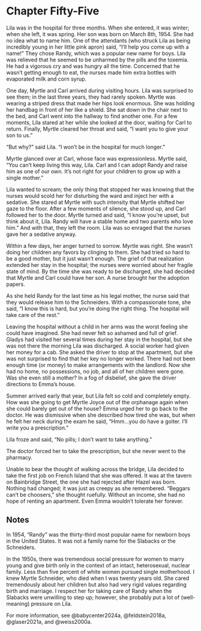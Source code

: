 # Chapter Fifty-Five

Lila was in the hospital for three months. When she entered, it was winter; when she left, it was spring. Her son was born on March 8th, 1954. She had no idea what to name him. One of the attendants (who struck Lila as being incredibly young in her little pink apron) said, "I'll help you come up with a name!" They chose Randy, which was a popular new name for boys. Lila was relieved that he seemed to be unharmed by the pills and the toxemia. He had a vigorous cry and was hungry all the time. Concerned that he wasn't getting enough to eat, the nurses made him extra bottles with evaporated milk and corn syrup.  

One day, Myrtle and Carl arrived during visiting hours. Lila was surprised to see them; in the last three years, they had rarely spoken. Myrtle was wearing a striped dress that made her hips look enormous. She was holding her handbag in front of her like a shield. She sat down in the chair next to the bed, and Carl went into the hallway to find another one. For a few moments, Lila stared at her while she looked at the door, waiting for Carl to return. Finally, Myrtle cleared her throat and said, "I want you to give your son to us."  

"But why?" said Lila. "I won't be in the hospital for much longer."  

Myrtle glanced over at Carl, whose face was expressionless. Myrtle said, "You can't keep living this way, Lila. Carl and I can adopt Randy and raise him as one of our own. It's not right for your children to grow up with a single mother."  

Lila wanted to scream; the only thing that stopped her was knowing that the nurses would scold her for disturbing the ward and inject her with a sedative. She stared at Myrtle with such intensity that Myrtle shifted her gaze to the floor. After a few moments of silence, she stood up, and Carl followed her to the door. Myrtle turned and said, "I know you're upset, but think about it, Lila. Randy will have a stable home and two parents who love him." And with that, they left the room. Lila was so enraged that the nurses gave her a sedative anyway.  

Within a few days, her anger turned to sorrow. Myrtle was right. She wasn't doing her children any favors by clinging to them. She had tried so hard to be a good mother, but it just wasn't enough. The grief of that realization extended her stay in the hospital; the nurses were worried about her fragile state of mind. By the time she was ready to be discharged, she had decided that Myrtle and Carl could have her son. A nurse brought her the adoption papers.  

As she held Randy for the last time as his legal mother, the nurse said that they would release him to the Schneiders. With a compassionate tone, she said, "I know this is hard, but you're doing the right thing. The hospital will take care of the rest."  

Leaving the hospital without a child in her arms was the worst feeling she could have imagined. She had never felt so ashamed and full of grief. Gladys had visited her several times during her stay in the hospital, but she was not there the morning Lila was discharged. A social worker had given her money for a cab. She asked the driver to stop at the apartment, but she was not surprised to find that her key no longer worked. There had not been enough time (or money) to make arrangements with the landlord. Now she had no home, no possessions, no job, and all of her children were gone. Was she even still a mother? In a fog of disbelief, she gave the driver directions to Emma's house.  

Summer arrived early that year, but Lila felt so cold and completely empty. How was she going to get Myrtle Joyce out of the orphanage again when she could barely get out of the house? Emma urged her to go back to the doctor. He was dismissive when she described how tired she was, but when he felt her neck during the exam he said, "Hmm&hellip;you do have a goiter. I'll write you a prescription."  

Lila froze and said, "No pills; I don't want to take anything."  

The doctor forced her to take the prescription, but she never went to the pharmacy.  

Unable to bear the thought of walking across the bridge, Lila decided to take the first job on French Island that she was offered. It was at the tavern on Bainbridge Street, the one she had rejected after Hazel was born. Nothing had changed; it was just as creepy as she remembered. "Beggars can't be choosers," she thought ruefully. Without an income, she had no hope of renting an apartment. Even Emma wouldn't tolerate her forever.  

## Notes

In 1954, "Randy" was the thirty-third most popular name for newborn boys in the United States. It was not a family name for the Slabacks or the Schneiders.  

In the 1950s, there was tremendous social pressure for women to marry young and give birth only in the context of an intact, heterosexual, nuclear family. Less than five percent of white women pursued single motherhood. I knew Myrtle Schneider, who died when I was twenty years old. She cared tremendously about her children but also had very rigid values regarding birth and marriage. I respect her for taking care of Randy when the Slabacks were unwilling to step up; however, she probably put a lot of (well-meaning) pressure on Lila.  

For more information, see @babycenter2024a, @feldstein2018a, @glaser2021a, and @weiss2000a.  